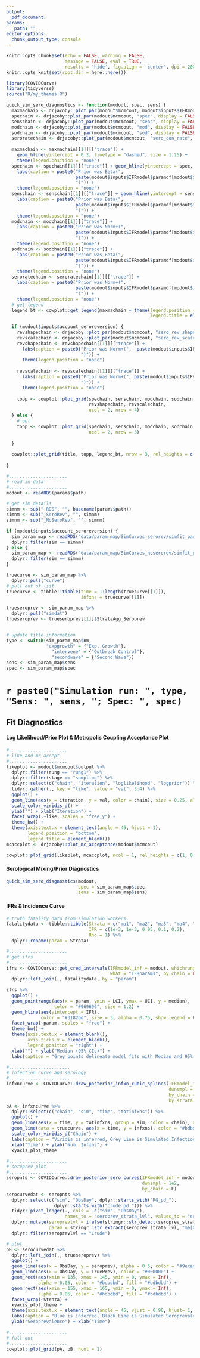 ```yaml
---
output: 
  pdf_document:
params:
   path: ""
editor_options: 
  chunk_output_type: console
---
```

```r
knitr::opts_chunk$set(echo = FALSE, warning = FALSE, 
                      message = FALSE, eval = TRUE, 
                      results = 'hide', fig.align = 'center', dpi = 200)
knitr::opts_knit$set(root.dir = here::here())

```
```r
library(COVIDCurve)
library(tidyverse)
source("R/my_themes.R")
```
```r
quick_sim_sero_diagnostics <- function(modout, spec, sens) {
  maxmachain <- drjacoby::plot_par(modout$mcmcout, modout$inputs$IFRmodel$maxMa, display = FALSE)
  spechain <- drjacoby::plot_par(modout$mcmcout, "spec", display = FALSE)
  senschain <- drjacoby::plot_par(modout$mcmcout, "sens", display = FALSE)
  modchain <- drjacoby::plot_par(modout$mcmcout, "mod", display = FALSE)
  sodchain <- drjacoby::plot_par(modout$mcmcout, "sod", display = FALSE)
  seroratechain <- drjacoby::plot_par(modout$mcmcout, "sero_con_rate", display = FALSE)
  
  maxmachain <- maxmachain[[1]][["trace"]] + 
    geom_hline(yintercept = 0.2, linetype = "dashed", size = 1.25) +
    theme(legend.position = "none")
  spechain <- spechain[[1]][["trace"]] + geom_hline(yintercept = spec, linetype = "dashed", size = 1.25) +
    labs(caption = paste0("Prior was Beta(",
                          paste(modout$inputs$IFRmodel$paramdf[modout$inputs$IFRmodel$paramdf$name == "spec", c("dsc1", "dsc2")], collapse = ","),
                          ")")) +
    theme(legend.position = "none")
  senschain <- senschain[[1]][["trace"]] + geom_hline(yintercept = sens, linetype = "dashed", size = 1.25) +
    labs(caption = paste0("Prior was Beta(",
                          paste(modout$inputs$IFRmodel$paramdf[modout$inputs$IFRmodel$paramdf$name == "sens", c("dsc1", "dsc2")], collapse = ","),
                          ")")) +
    theme(legend.position = "none")
  modchain <- modchain[[1]][["trace"]] + 
    labs(caption = paste0("Prior was Norm+(",
                          paste(modout$inputs$IFRmodel$paramdf[modout$inputs$IFRmodel$paramdf$name == "mod", c("dsc1", "dsc2")], collapse = ","),
                          ")")) +
    theme(legend.position = "none")
  sodchain <- sodchain[[1]][["trace"]] +
    labs(caption = paste0("Prior was Beta(",
                          paste(modout$inputs$IFRmodel$paramdf[modout$inputs$IFRmodel$paramdf$name == "sod", c("dsc1", "dsc2")], collapse = ","),
                          ")")) +
    theme(legend.position = "none")
  seroratechain <- seroratechain[[1]][["trace"]] +
    labs(caption = paste0("Prior was Norm+(",
                          paste(modout$inputs$IFRmodel$paramdf[modout$inputs$IFRmodel$paramdf$name == "sero_con_rate", c("dsc1", "dsc2")], collapse = ","),
                          ")")) +
    theme(legend.position = "none")
  # get legend
  legend_bt <- cowplot::get_legend(maxmachain + theme(legend.position = "bottom",
                                                      legend.title = element_blank()))
  
  if (modout$inputs$account_seroreversion) {
    revshapechain <- drjacoby::plot_par(modout$mcmcout, "sero_rev_shape", display = FALSE)
    revscalechain <- drjacoby::plot_par(modout$mcmcout, "sero_rev_scale", display = FALSE)
    revshapechain <- revshapechain[[1]][["trace"]] +
      labs(caption = paste0("Prior was Norm+(",  paste(modout$inputs$IFRmodel$paramdf[modout$inputs$IFRmodel$paramdf$name == "sero_rev_shape", c("dsc1", "dsc2")], collapse = ","),
                            ")")) +
      theme(legend.position = "none")
    
    revscalechain <- revscalechain[[1]][["trace"]] +
      labs(caption = paste0("Prior was Norm+(", paste(modout$inputs$IFRmodel$paramdf[modout$inputs$IFRmodel$paramdf$name == "sero_rev_scale", c("dsc1", "dsc2")], collapse = ","),
                            ")")) +
      theme(legend.position = "none")
    
    topp <- cowplot::plot_grid(spechain, senschain, modchain, sodchain, maxmachain, seroratechain,
                               revshapechain, revscalechain,
                               ncol = 2, nrow = 4)
  } else {
    # out
    topp <- cowplot::plot_grid(spechain, senschain, modchain, sodchain, maxmachain, seroratechain,
                               ncol = 2, nrow = 3)
    
  }
  
  cowplot::plot_grid(title, topp, legend_bt, nrow = 3, rel_heights = c(0.1, 1, 0.1))
  
}

```


```r
#...................... 
# read in data
#......................
modout <- readRDS(params$path)

# get sim details
simnm <- sub(".RDS", "", basename(params$path))
simnm <- sub("_SeroRev", "", simnm)
simnm <- sub("_NoSeroRev", "", simnm)

if (modout$inputs$account_seroreversion) {
  sim_param_map <- readRDS("data/param_map/SimCurves_serorev/simfit_param_map.RDS") %>% 
  dplyr::filter(sim == simnm)
} else {
  sim_param_map <- readRDS("data/param_map/SimCurves_noserorev/simfit_param_map.RDS") %>%
  dplyr::filter(sim == simnm)
}

truecurve <- sim_param_map %>% 
  dplyr::pull("curve")
# pull out of list
truecurve <- tibble::tibble(time = 1:length(truecurve[[1]]),
                            infxns = truecurve[[1]])

trueseroprev <- sim_param_map %>% 
  dplyr::pull("simdat")
trueseroprev <- trueseroprev[[1]]$StrataAgg_Seroprev


# update title information
type <- switch(sim_param_map$nm,
               "expgrowth" = {"Exp. Growth"},
                 "intervene" = {"Outbreak Control"},
                 "secondwave" = {"Second Wave"})
sens <- sim_param_map$sens
spec <- sim_param_map$spec

```

# `r paste0("Simulation run: ", type, "Sens: ", sens, "; Spec: ", spec)`

## Fit Diagnostics
#### Log Likelihood/Prior Plot & Metropolis Coupling Acceptance Plot
```r
#......................
# like and mc accept
#......................
likeplot <- modout$mcmcout$output %>%
  dplyr::filter(rung == "rung1") %>%
  dplyr::filter(stage == "sampling") %>%
  dplyr::select(c("chain", "iteration", "loglikelihood", "logprior")) %>%
  tidyr::gather(., key = "like", value = "val", 3:4) %>%
  ggplot() +
  geom_line(aes(x = iteration, y = val, color = chain), size = 0.25, alpha = 0.8) +
  scale_color_viridis_d() +
  ylab("") + xlab("Iteration") +
  facet_wrap(.~like, scales = "free_y") +
  theme_bw() +
  theme(axis.text.x = element_text(angle = 45, hjust = 1),
        legend.position = "bottom",
        legend.title = element_blank())
mcaccplot <- drjacoby::plot_mc_acceptance(modout$mcmcout)

cowplot::plot_grid(likeplot, mcaccplot, ncol = 1, rel_heights = c(1, 0.4))

```

\pagebreak
#### Serological Mixing/Prior Diagnostics 
```r
quick_sim_sero_diagnostics(modout, 
                           spec = sim_param_map$spec, 
                           sens = sim_param_map$sens)
```

\pagebreak
#### IFRs & Incidence Curve

```r
# truth fatality data from simulation workers
fatalitydata <- tibble::tibble(Strata = c("ma1", "ma2", "ma3", "ma4", "ma5"),
                               IFR = c(1e-3, 1e-3, 0.05, 0.1, 0.2),
                               Rho = 1) %>% 
  dplyr::rename(param = Strata)

#...................... 
# get ifrs 
#......................
ifrs <- COVIDCurve::get_cred_intervals(IFRmodel_inf = modout, whichrung = paste0("rung", 1),
                                       what = "IFRparams", by_chain = FALSE) %>% 
  dplyr::left_join(., fatalitydata, by = "param")

ifrs %>% 
  ggplot() +
  geom_pointrange(aes(x = param, ymin = LCI, ymax = UCI, y = median), 
                  color = "#969696", size = 1.2) +
  geom_hline(aes(yintercept = IFR),
             color = "#3182bd", size = 3, alpha = 0.75, show.legend = F) +
  facet_wrap(~param, scales = "free") + 
  theme_bw() +
  theme(axis.text.x = element_blank(),
        axis.ticks.x = element_blank(),
        legend.position = "right") +
  xlab("") + ylab("Median (95% CIs)") +
  labs(caption = "Grey points delineate model fits with Median and 95% Credible Intervals. Blue horizontal line is true simulated value.")


```

\pagebreak
```r
#.......................
# infection curve and serology
#.......................
infxncurve <- COVIDCurve::draw_posterior_infxn_cubic_splines(IFRmodel_inf = modout,
                                                             dwnsmpl = 1e2,
                                                             by_chain = TRUE,
                                                             by_strata = FALSE)$curvedata
pA <- infxncurve %>%
  dplyr::select(c("chain", "sim", "time", "totinfxns")) %>%
  ggplot() +
  geom_line(aes(x = time, y = totinfxns, group = sim, color = chain), alpha = 0.8, size = 0.8) +
  geom_line(data = truecurve, aes(x = time, y = infxns), color = "#bdbdbd", linetype = "dashed", size = 1.1) +
  scale_color_viridis_d("Chain") +
  labs(caption = "Viridis is inferred, Grey Line is Simulated Infection Curve") +
  xlab("Time") + ylab("Num. Infxns") +
  xyaxis_plot_theme

#...................... 
# seroprev plot
#......................
seropnts <- COVIDCurve::draw_posterior_sero_curves(IFRmodel_inf = modout,
                                                   dwnsmpl = 1e2,
                                                   by_chain = F)
serocurvedat <- seropnts %>% 
  dplyr::select(c("sim", "ObsDay", dplyr::starts_with("RG_pd_"),
                  dplyr::starts_with("crude_pd_"))) %>% 
  tidyr::pivot_longer(., cols = -c("sim", "ObsDay"),
                      names_to = "seroprev_strata_lvl", values_to = "seroprev") %>% 
  dplyr::mutate(seroprevlvl = ifelse(stringr::str_detect(seroprev_strata_lvl, "RG_"), "RG Corr.", "Crude"),
                param = stringr::str_extract(seroprev_strata_lvl, "ma[0-9]+")) %>% 
  dplyr::filter(seroprevlvl == "Crude")

# plot
pB <- serocurvedat %>% 
  dplyr::left_join(., trueseroprev) %>% 
  ggplot() +
  geom_line(aes(x = ObsDay, y = seroprev), alpha = 0.5, color = "#9ecae1") +
  geom_line(aes(x = ObsDay, y = TruePrev), color = "#000000") +
  geom_rect(aes(xmin = 135, xmax = 145, ymin = 0, ymax = Inf), 
            alpha = 0.05, color = "#bdbdbd", fill = "#bdbdbd") + 
  geom_rect(aes(xmin = 155, xmax = 165, ymin = 0, ymax = Inf), 
            alpha = 0.05, color = "#bdbdbd", fill = "#bdbdbd") + 
  facet_wrap(~Strata) + 
  xyaxis_plot_theme + 
  theme(axis.text.x = element_text(angle = 45, vjust = 0.90, hjust= 1, face = "bold")) +
  labs(caption = "Blue is inferred, Black Line is Simulated Seroprevalence while grey boxes indicate model inputs (serosuvery dates and prevalences)") +
  ylab("Seroprevalence") + xlab("Time")

#...................... 
# full out
#......................
cowplot::plot_grid(pA, pB, ncol = 1)

```

